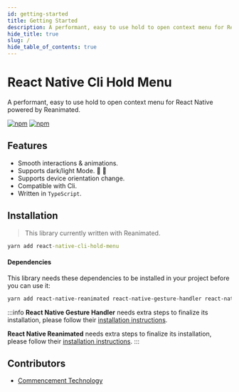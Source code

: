 ```yaml
---
id: getting-started
title: Getting Started
description: A performant, easy to use hold to open context menu for React Native Cli 🔥
hide_title: true
slug: /
hide_table_of_contents: true
---
```


# React Native Cli Hold Menu

A performant, easy to use hold to open context menu for React Native powered by Reanimated.

[![npm](https://img.shields.io/npm/l/react-native-cli-hold-menu?style=flat-square)](https://www.npmjs.com/package/react-native-cli-hold-menu) [![npm](https://img.shields.io/badge/types-included-blue?style=flat-square)](https://www.npmjs.com/package/react-native-hold-menu)

## Features

- Smooth interactions & animations.
- Supports dark/light Mode. 🌚 🌝
- Supports device orientation change.
- Compatible with Cli.
- Written in `TypeScript`.

## Installation

> This library currently written with Reanimated.

```cmd
yarn add react-native-cli-hold-menu
```

#### Dependencies

This library needs these dependencies to be installed in your project before you can use it:

```bash
yarn add react-native-reanimated react-native-gesture-handler react-native-unimodules @react-native-community/blur react-native-haptic-feedback
```

:::info
**React Native Gesture Handler** needs extra steps to finalize its installation, please follow their [installation instructions](https://github.com/software-mansion/react-native-gesture-handler).

**React Native Reanimated** needs extra steps to finalize its installation, please follow their [installation instructions](https://docs.swmansion.com/react-native-reanimated/docs).
:::

## Contributors

- [Commencement Technology](https://x.com/CommencementT)
